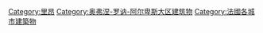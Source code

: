[[Category:里昂|Category:里昂]]
[[Category:奥弗涅-罗讷-阿尔卑斯大区建筑物|Category:奥弗涅-罗讷-阿尔卑斯大区建筑物]]
[[Category:法國各城市建築物|Category:法國各城市建築物]]